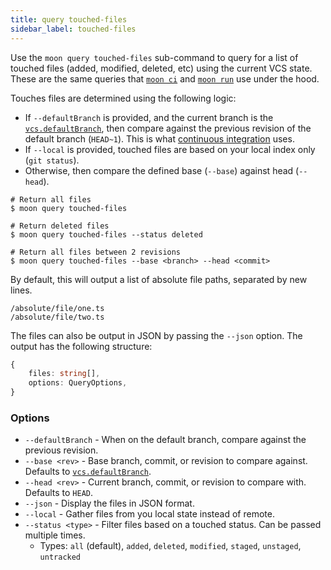 ```yaml
---
title: query touched-files
sidebar_label: touched-files
---
```



<VersionLabel header version="0.6" />

Use the `moon query touched-files` sub-command to query for a list of touched files (added,
modified, deleted, etc) using the current VCS state. These are the same queries that
[`moon ci`](../ci) and [`moon run`](../run) use under the hood.

Touches files are determined using the following logic:

- If `--defaultBranch` is provided, and the current branch is the
  [`vcs.defaultBranch`](../../config/workspace#defaultbranch), then compare against the previous
  revision of the default branch (`HEAD~1`). This is what [continuous integration](../../guides/ci)
  uses.
- If `--local` is provided, touched files are based on your local index only (`git status`).
- Otherwise, then compare the defined base (`--base`) against head (`--head`).

```shell
# Return all files
$ moon query touched-files

# Return deleted files
$ moon query touched-files --status deleted

# Return all files between 2 revisions
$ moon query touched-files --base <branch> --head <commit>
```

By default, this will output a list of absolute file paths, separated by new lines.

```
/absolute/file/one.ts
/absolute/file/two.ts
```

The files can also be output in JSON by passing the `--json` option. The output has the following
structure:

```ts
{
	files: string[],
	options: QueryOptions,
}
```

### Options

- `--defaultBranch` - When on the default branch, compare against the previous revision.
- `--base <rev>` - Base branch, commit, or revision to compare against. Defaults to
  [`vcs.defaultBranch`](../../config/workspace#defaultbranch).
- `--head <rev>` - Current branch, commit, or revision to compare with. Defaults to `HEAD`.
- `--json` - Display the files in JSON format.
- `--local` - Gather files from you local state instead of remote.
- `--status <type>` - Filter files based on a touched status. Can be passed multiple times.
  - Types: `all` (default), `added`, `deleted`, `modified`, `staged`, `unstaged`, `untracked`
